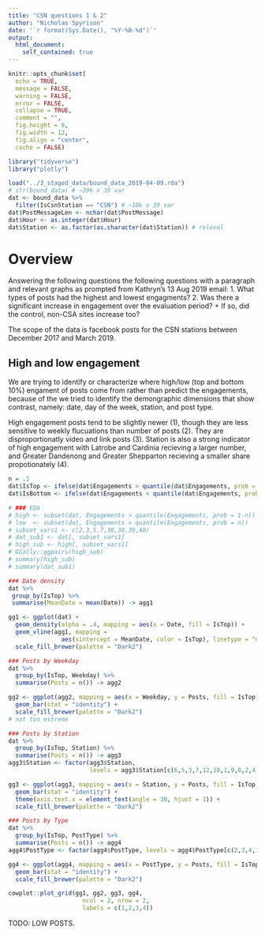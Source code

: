 ```yaml
---
title: "CSN questions 1 & 2"
author: "Nicholas Spyrison"
date: '`r format(Sys.Date(), "%Y-%B-%d")`'
output: 
  html_document:
    self_contained: true
---
```


```r
knitr::opts_chunk$set(
  echo = TRUE,
  message = FALSE,
  warning = FALSE,
  error = FALSE, 
  collapse = TRUE,
  comment = "",
  fig.height = 8,
  fig.width = 12,
  fig.align = "center",
  cache = FALSE)

library("tidyverse")
library("plotly")

load("../3_staged_data/bound_data_2019-04-09.rda")
# str(bound_data) # ~39k x 39 var
dat <- bound_data %>% 
  filter(IsCsnStation == "CSN") # ~10k x 39 var 
dat$PostMessageLen <- nchar(dat$PostMessage)
dat$Hour <- as.integer(dat$Hour)
dat$Station <- as.factor(as.character(dat$Station)) # relevel
```

# Overview 

Answering the following questions the following questions with a paragraph and relevant graphs as prompted from Kathryn's 13 Aug 2019 email:
1. What types of posts had the highest and lowest engagments?
2. Was there a significant increase in engagement over the evaluation period?
    + If so, did the control, non-CSA sites increase too?
    
The scope of the data is facebook posts for the CSN stations between December 2017 and March 2019.

## High and low engagement

We are trying to identify or characterize where high/low (top and bottom 10%) engament of posts come from rather than predict the engagements, because of the we tried to identify the demongraphic dimensions that show contrast, namely: date, day of the week, station, and post type. 

High engagement posts tend to be slightly newer (1), though they are less sensitive to weekly flucuations than number of posts (2). They are disproportionatly video and link posts (3). Station is also a strong indicator of high engagement with Latrobe and Cardinia recieving a larger number, and Greater Dandenong and Greater Shepparton recieving a smaller share propotionately (4).
```r
n = .1
dat$IsTop <- ifelse(dat$Engagements > quantile(dat$Engagements, prob = 1-n), T, F)
dat$IsBottom <- ifelse(dat$Engagements < quantile(dat$Engagements, prob = n), T, F)

# ### EDA
# high <- subset(dat, Engagements > quantile(Engagements, prob = 1-n))
# low  <- subset(dat, Engagements < quantile(Engagements, prob = n)) 
# subset_vars1 <- c(2,3,5,7,30,38,39,40)
# dat_sub1 <- dat[, subset_vars1]
# high_sub <- high[, subset_vars1]
# GGally::ggpairs(high_sub) 
# summary(high_sub)
# summary(dat_sub1)

### Date density
dat %>%
 group_by(IsTop) %>%
 summarise(MeanDate = mean(Date)) -> agg1

gg1 <- ggplot(dat) +
  geom_density(alpha = .4, mapping = aes(x = Date, fill = IsTop)) +
  geom_vline(agg1, mapping = 
               aes(xintercept = MeanDate, color = IsTop), linetype = "dashed") +
  scale_fill_brewer(palette = "Dark2")

### Posts by Weekday
dat %>%
  group_by(IsTop, Weekday) %>%
  summarise(Posts = n()) -> agg2

gg2 <- ggplot(agg2, mapping = aes(x = Weekday, y = Posts, fill = IsTop)) +
  geom_bar(stat = "identity") +
  scale_fill_brewer(palette = "Dark2")
# not too extreme

### Posts by Station
dat %>%
  group_by(IsTop, Station) %>%
  summarise(Posts = n()) -> agg3
agg3$Station <- factor(agg3$Station, 
                       levels = agg3$Station[c(6,5,3,7,12,10,1,9,8,2,4,11)])

gg3 <- ggplot(agg3, mapping = aes(x = Station, y = Posts, fill = IsTop)) +
  geom_bar(stat = "identity") +
  theme(axis.text.x = element_text(angle = 30, hjust = 1)) +
  scale_fill_brewer(palette = "Dark2")

### Posts by Type
dat %>%
  group_by(IsTop, PostType) %>%
  summarise(Posts = n()) -> agg4
agg4$PostType <- factor(agg4$PostType, levels = agg4$PostType[c(2,3,4,1,5)])

gg4 <- ggplot(agg4, mapping = aes(x = PostType, y = Posts, fill = IsTop)) +
  geom_bar(stat = "identity") + 
  scale_fill_brewer(palette = "Dark2")

```


```r
cowplot::plot_grid(gg1, gg2, gg3, gg4, 
                     ncol = 2, nrow = 2,
                     labels = c(1,2,3,4))
```

TODO: LOW POSTS.
